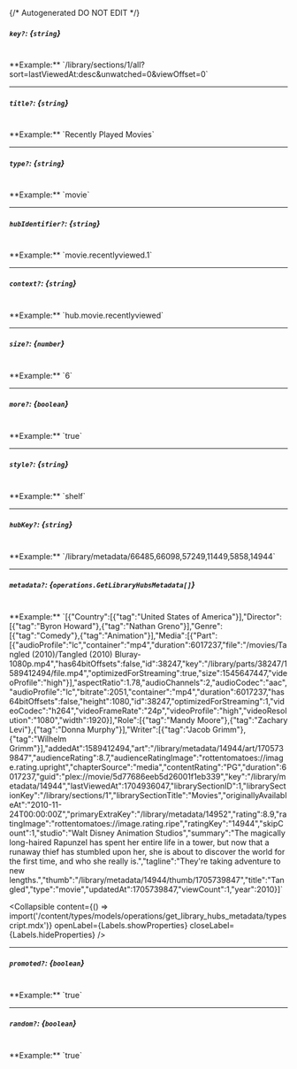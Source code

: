 {/* Autogenerated DO NOT EDIT  */}

##### `key?`: *{`string`}*
<br/>
**Example:** `/library/sections/1/all?sort=lastViewedAt:desc&unwatched=0&viewOffset=0`

---
##### `title?`: *{`string`}*
<br/>
**Example:** `Recently Played Movies`

---
##### `type?`: *{`string`}*
<br/>
**Example:** `movie`

---
##### `hubIdentifier?`: *{`string`}*
<br/>
**Example:** `movie.recentlyviewed.1`

---
##### `context?`: *{`string`}*
<br/>
**Example:** `hub.movie.recentlyviewed`

---
##### `size?`: *{`number`}*
<br/>
**Example:** `6`

---
##### `more?`: *{`boolean`}*
<br/>
**Example:** `true`

---
##### `style?`: *{`string`}*
<br/>
**Example:** `shelf`

---
##### `hubKey?`: *{`string`}*
<br/>
**Example:** `/library/metadata/66485,66098,57249,11449,5858,14944`

---
##### `metadata?`: *{`operations.GetLibraryHubsMetadata[]`}*
<br/>
**Example:** `[{"Country":[{"tag":"United States of America"}],"Director":[{"tag":"Byron Howard"},{"tag":"Nathan Greno"}],"Genre":[{"tag":"Comedy"},{"tag":"Animation"}],"Media":[{"Part":[{"audioProfile":"lc","container":"mp4","duration":6017237,"file":"/movies/Tangled (2010)/Tangled (2010) Bluray-1080p.mp4","has64bitOffsets":false,"id":38247,"key":"/library/parts/38247/1589412494/file.mp4","optimizedForStreaming":true,"size":1545647447,"videoProfile":"high"}],"aspectRatio":1.78,"audioChannels":2,"audioCodec":"aac","audioProfile":"lc","bitrate":2051,"container":"mp4","duration":6017237,"has64bitOffsets":false,"height":1080,"id":38247,"optimizedForStreaming":1,"videoCodec":"h264","videoFrameRate":"24p","videoProfile":"high","videoResolution":"1080","width":1920}],"Role":[{"tag":"Mandy Moore"},{"tag":"Zachary Levi"},{"tag":"Donna Murphy"}],"Writer":[{"tag":"Jacob Grimm"},{"tag":"Wilhelm Grimm"}],"addedAt":1589412494,"art":"/library/metadata/14944/art/1705739847","audienceRating":8.7,"audienceRatingImage":"rottentomatoes://image.rating.upright","chapterSource":"media","contentRating":"PG","duration":6017237,"guid":"plex://movie/5d77686eeb5d26001f1eb339","key":"/library/metadata/14944","lastViewedAt":1704936047,"librarySectionID":1,"librarySectionKey":"/library/sections/1","librarySectionTitle":"Movies","originallyAvailableAt":"2010-11-24T00:00:00Z","primaryExtraKey":"/library/metadata/14952","rating":8.9,"ratingImage":"rottentomatoes://image.rating.ripe","ratingKey":"14944","skipCount":1,"studio":"Walt Disney Animation Studios","summary":"The magically long-haired Rapunzel has spent her entire life in a tower, but now that a runaway thief has stumbled upon her, she is about to discover the world for the first time, and who she really is.","tagline":"They're taking adventure to new lengths.","thumb":"/library/metadata/14944/thumb/1705739847","title":"Tangled","type":"movie","updatedAt":1705739847,"viewCount":1,"year":2010}]`

<Collapsible content={() => import('/content/types/models/operations/get_library_hubs_metadata/typescript.mdx')} openLabel={Labels.showProperties} closeLabel={Labels.hideProperties} />


---
##### `promoted?`: *{`boolean`}*
<br/>
**Example:** `true`

---
##### `random?`: *{`boolean`}*
<br/>
**Example:** `true`


